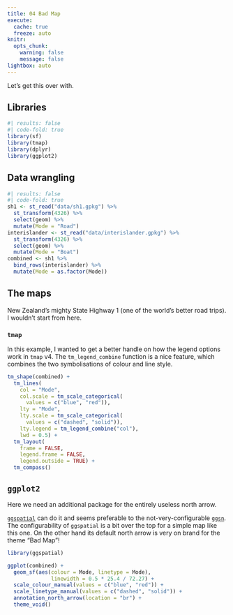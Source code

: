 ```yaml
---
title: 04 Bad Map
execute: 
  cache: true
  freeze: auto
knitr:
  opts_chunk: 
    warning: false
    message: false
lightbox: auto
---
```


Let's get this over with.

## Libraries
```r
#| results: false
#| code-fold: true
library(sf)
library(tmap)
library(dplyr)
library(ggplot2)
```

## Data wrangling
```r
#| results: false
#| code-fold: true
sh1 <- st_read("data/sh1.gpkg") %>%
  st_transform(4326) %>%
  select(geom) %>%
  mutate(Mode = "Road")
interislander <- st_read("data/interislander.gpkg") %>%
  st_transform(4326) %>%
  select(geom) %>%
  mutate(Mode = "Boat")
combined <- sh1 %>%
  bind_rows(interislander) %>%
  mutate(Mode = as.factor(Mode))
```

## The maps
New Zealand's mighty State Highway 1 (one of the world's better road trips). I wouldn't start from here. 

### `tmap`
In this example, I wanted to get a better handle on how the legend options work in `tmap` v4. The `tm_legend_combine` function is a nice feature, which combines the two symbolisations of colour and line style.

```r
tm_shape(combined) +
  tm_lines(
    col = "Mode",
    col.scale = tm_scale_categorical(
      values = c("blue", "red")),
    lty = "Mode",
    lty.scale = tm_scale_categorical(
      values = c("dashed", "solid")),
    lty.legend = tm_legend_combine("col"),
    lwd = 0.5) +
  tm_layout(
    frame = FALSE,
    legend.frame = FALSE,
    legend.outside = TRUE) +
  tm_compass()
```

## `ggplot2`
Here we need an additional package for the entirely useless north arrow.

[`ggspatial`](https://paleolimbot.github.io/ggspatial/) can do it and seems preferable to the not-very-configurable [`ggsn`](http://oswaldosantos.github.io/ggsn/). The configurability of `ggspatial` is a bit over the top for a simple map like this one. On the other hand its default north arrow is very on brand for the theme "Bad Map"!

```r
library(ggspatial)

ggplot(combined) +
  geom_sf(aes(colour = Mode, linetype = Mode), 
              linewidth = 0.5 * 25.4 / 72.27) +
  scale_colour_manual(values = c("blue", "red")) +
  scale_linetype_manual(values = c("dashed", "solid")) +
  annotation_north_arrow(location = "br") + 
  theme_void()
```